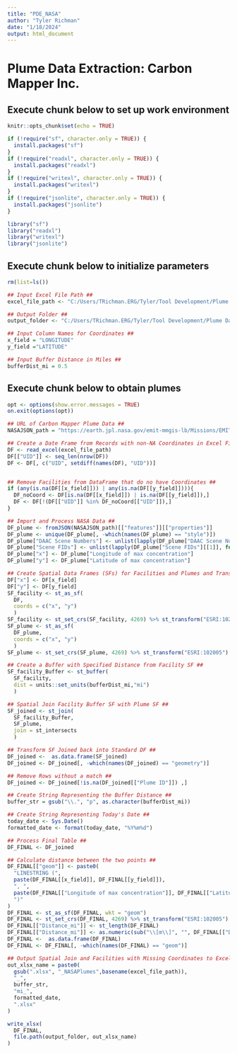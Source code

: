 ```yaml
---
title: "PDE_NASA"
author: "Tyler Richman"
date: "1/18/2024"
output: html_document
---
```

# Plume Data Extraction: Carbon Mapper Inc.

## Execute chunk below to set up work environment
```r

knitr::opts_chunk$set(echo = TRUE)

if (!require("sf", character.only = TRUE)) {
  install.packages("sf")
}
if (!require("readxl", character.only = TRUE)) {
  install.packages("readxl")
}
if (!require("writexl", character.only = TRUE)) {
  install.packages("writexl")
}
if (!require("jsonlite", character.only = TRUE)) {
  install.packages("jsonlite")
}

library("sf")
library("readxl")
library("writexl")
library("jsonlite")

```


## Execute chunk below to initialize parameters
```r
rm(list=ls())

## Input Excel File Path ##
excel_file_path <- "C:/Users/TRichman.ERG/Tyler/Tool Development/Plume Data Extraction/Test Data/TD9_DRAFT_Targeting-NM_WellsForCarbonMapper_2023-11-08.xlsx"

## Output Folder ##
output_folder <- "C:/Users/TRichman.ERG/Tyler/Tool Development/Plume Data Extraction/Output"

## Input Column Names for Coordinates ##
x_field = "LONGITUDE"
y_field ="LATITUDE"

## Input Buffer Distance in Miles ##
bufferDist_mi = 0.5

```


## Execute chunk below to obtain plumes
```r

opt <- options(show.error.messages = TRUE)
on.exit(options(opt))

## URL of Carbon Mapper Plume Data ##
NASAJSON_path = "https://earth.jpl.nasa.gov/emit-mmgis-lb/Missions/EMIT/Layers/coverage/combined_plume_metadata.json"

## Create a Date Frame from Records with non-NA Coordinates in Excel File ##
DF <- read_excel(excel_file_path)
DF[["UID"]] <- seq_len(nrow(DF))
DF <- DF[, c("UID", setdiff(names(DF), "UID"))]


## Remove Facilities from DataFrame that do no have Coordinates ##
if (any(is.na(DF[[x_field]])) | any(is.na(DF[[y_field]]))){
  DF_noCoord <- DF[is.na(DF[[x_field]]) | is.na(DF[[y_field]]),]
  DF <- DF[!(DF[["UID"]] %in% DF_noCoord[["UID"]]),]
}

## Import and Process NASA Data ##
DF_plume <- fromJSON(NASAJSON_path)[["features"]][["properties"]]
DF_plume <- unique(DF_plume[, -which(names(DF_plume) == "style")])
DF_plume["DAAC Scene Numbers"] <- unlist(lapply(DF_plume["DAAC Scene Numbers"][[1]], function(x) paste(x, collapse = ",")))
DF_plume["Scene FIDs"] <- unlist(lapply(DF_plume["Scene FIDs"][[1]], function(x) paste(x, collapse = ",")))
DF_plume["x"] <- DF_plume["Longitude of max concentration"]
DF_plume["y"] <- DF_plume["Latitude of max concentration"]

## Create Spatial Data Frames (SFs) for Facilities and Plumes and Transform to NAD 1983 Equidistant Conic contiguous USA CRS ##
DF["x"] <- DF[x_field]
DF["y"] <- DF[y_field]
SF_facility <- st_as_sf(
  DF, 
  coords = c("x", "y")
  )
SF_facility <- st_set_crs(SF_facility, 4269) %>% st_transform("ESRI:102005")
SF_plume <- st_as_sf(
  DF_plume, 
  coords = c("x", "y")
  )
SF_plume <- st_set_crs(SF_plume, 4269) %>% st_transform("ESRI:102005")

## Create a Buffer with Specified Distance from Facility SF ##
SF_facility_Buffer <- st_buffer(
  SF_facility, 
  dist = units::set_units(bufferDist_mi,"mi")
  )

## Spatial Join Facility Buffer SF with Plume SF ##
SF_joined <- st_join(
  SF_facility_Buffer, 
  SF_plume, 
  join = st_intersects
  )

## Transform SF Joined back into Standard DF ##
DF_joined <-  as.data.frame(SF_joined)
DF_joined <- DF_joined[, -which(names(DF_joined) == "geometry")]

## Remove Rows without a match ##
DF_joined <- DF_joined[!is.na(DF_joined[["Plume ID"]]) ,]

## Create String Representing the Buffer Distance ##
buffer_str = gsub("\\.", "p", as.character(bufferDist_mi))

## Create String Representing Today's Date ##
today_date <- Sys.Date()
formatted_date <- format(today_date, "%Y%m%d")

## Process Final Table ##
DF_FINAL <- DF_joined

## Calculate distance between the two points ##
DF_FINAL[["geom"]] <- paste0(
  "LINESTRING (",
  paste(DF_FINAL[[x_field]], DF_FINAL[[y_field]]),
  ", ",
  paste(DF_FINAL[["Longitude of max concentration"]], DF_FINAL[["Latitude of max concentration"]]),
  ")"
)
DF_FINAL <- st_as_sf(DF_FINAL, wkt = "geom")
DF_FINAL <- st_set_crs(DF_FINAL, 4269) %>% st_transform("ESRI:102005")
DF_FINAL[["Distance_mi"]] <- st_length(DF_FINAL)
DF_FINAL[["Distance_mi"]] <- as.numeric(sub("\\[m\\]", "", DF_FINAL[["Distance_mi"]])) / 1609.344
DF_FINAL <-  as.data.frame(DF_FINAL)
DF_FINAL <- DF_FINAL[, -which(names(DF_FINAL) == "geom")]

## Output Spatial Join and Facilities with Missing Coordinates to Excel ##
out_xlsx_name = paste0(
  gsub(".xlsx", "_NASAPlumes",basename(excel_file_path)),
  "_",
  buffer_str,
  "mi_",
  formatted_date,
  ".xlsx"
)

write_xlsx(
  DF_FINAL, 
  file.path(output_folder, out_xlsx_name)
)

```